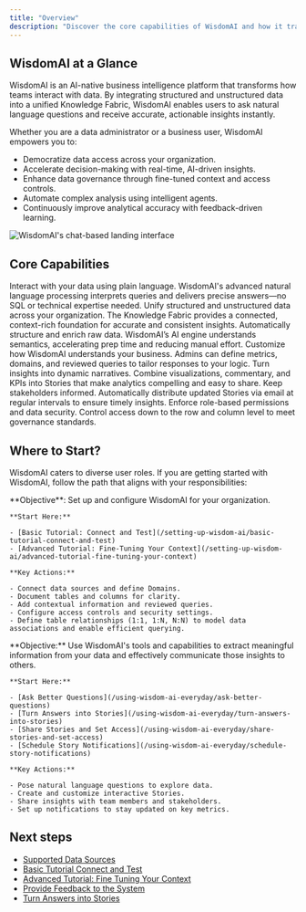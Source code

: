 ```yaml
---
title: "Overview"
description: "Discover the core capabilities of WisdomAI and how it transforms data into interactive, insightful stories. This page helps you understand what WisdomAI can do and guides you through the right path based on your role, whether you are managing data and settings as an Admin or exploring insights and sharing stories as an Explorer."
---
```


## WisdomAI at a Glance

WisdomAI is an AI-native business intelligence platform that transforms how teams interact with data. By integrating structured and unstructured data into a unified Knowledge Fabric, WisdomAI enables users to ask natural language questions and receive accurate, actionable insights instantly.

Whether you are a data administrator or a business user, WisdomAI empowers you to:

- Democratize data access across your organization.
- Accelerate decision-making with real-time, AI-driven insights.
- Enhance data governance through fine-tuned context and access controls.
- Automate complex analysis using intelligent agents.
- Continuously improve analytical accuracy with feedback-driven learning.

![WisdomAI's chat-based landing interface](/images/general-overview.png)

## Core Capabilities

<Columns cols={2}>
  <Card title="Natural Language Interactions" icon="message">
    Interact with your data using plain language. WisdomAI's advanced natural language processing interprets queries and delivers precise answers—no SQL or technical expertise needed.
  </Card>

  <Card title="Knowledge Fabric" icon="layer-group">
    Unify structured and unstructured data across your organization. The Knowledge Fabric provides a connected, context-rich foundation for accurate and consistent insights.
  </Card>

  <Card title="AI-Powered Data Preparation" icon="gears">
    Automatically structure and enrich raw data. WisdomAI’s AI engine understands semantics, accelerating prep time and reducing manual effort.
  </Card>

  <Card title="Contextual Fine-Tuning" icon="sliders">
    Customize how WisdomAI understands your business. Admins can define metrics, domains, and reviewed queries to tailor responses to your logic.
  </Card>

  <Card title="Interactive Stories" icon="chart-column">
    Turn insights into dynamic narratives. Combine visualizations, commentary, and KPIs into Stories that make analytics compelling and easy to share.
  </Card>

  <Card title="Scheduled Notifications" icon="clock">
    Keep stakeholders informed. Automatically distribute updated Stories via email at regular intervals to ensure timely insights.
  </Card>

  <Card title="Granular Access Controls" icon="user-shield">
    Enforce role-based permissions and data security. Control access down to the row and column level to meet governance standards.
  </Card>

</Columns>


## Where to Start?

WisdomAI caters to diverse user roles. If you are getting started with WisdomAI, follow the path that aligns with your responsibilities:

<Tabs>
  <Tab title="Admins (Data Administrators)">
    **Objective**: Set up and configure WisdomAI for your organization.

    **Start Here:**

    - [Basic Tutorial: Connect and Test](/setting-up-wisdom-ai/basic-tutorial-connect-and-test)
    - [Advanced Tutorial: Fine-Tuning Your Context](/setting-up-wisdom-ai/advanced-tutorial-fine-tuning-your-context)

    **Key Actions:**

    - Connect data sources and define Domains.
    - Document tables and columns for clarity.
    - Add contextual information and reviewed queries.
    - Configure access controls and security settings.
    - Define table relationships (1:1, 1:N, N:N) to model data associations and enable efficient querying.
  </Tab>
  <Tab title="Explorers (Business Users)">
    **Objective:** Use WisdomAI's tools and capabilities to extract meaningful information from your data and effectively communicate those insights to others.

    **Start Here:**

    - [Ask Better Questions](/using-wisdom-ai-everyday/ask-better-questions)
    - [Turn Answers into Stories](/using-wisdom-ai-everyday/turn-answers-into-stories)
    - [Share Stories and Set Access](/using-wisdom-ai-everyday/share-stories-and-set-access)
    - [Schedule Story Notifications](/using-wisdom-ai-everyday/schedule-story-notifications)

    **Key Actions:**

    - Pose natural language questions to explore data.
    - Create and customize interactive Stories.
    - Share insights with team members and stakeholders.
    - Set up notifications to stay updated on key metrics.
  </Tab>
</Tabs>

## Next steps

- [Supported Data Sources](/getting-started/supported-data-sources)
- [Basic Tutorial Connect and Test](/setting-up-wisdom-ai/basic-tutorial-connect-and-test)
- [Advanced Tutorial: Fine Tuning Your Context](/setting-up-wisdom-ai/advanced-tutorial-fine-tuning-your-context)
- [Provide Feedback to the System](/setting-up-wisdom-ai/provide-feedback-to-the-system)
- [Turn Answers into Stories](/using-wisdom-ai-everyday/turn-answers-into-stories)